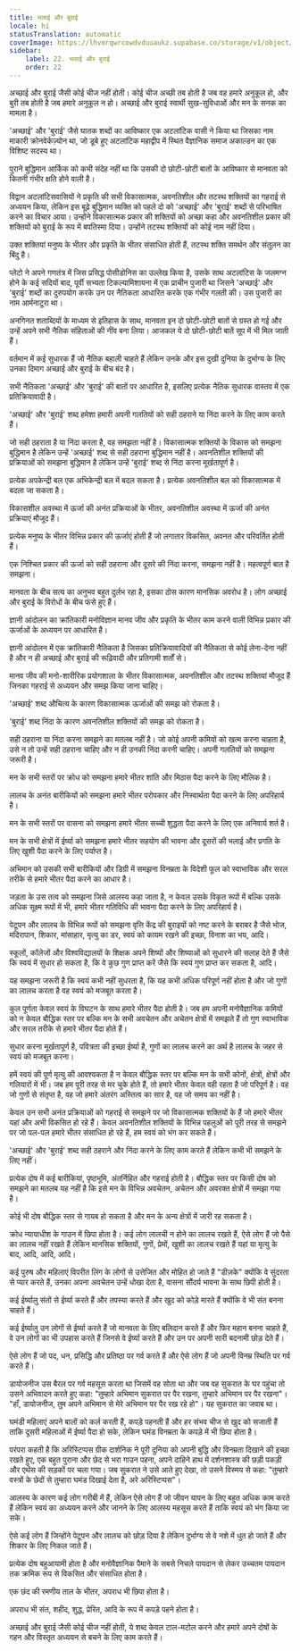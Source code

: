 ```yaml
---
title: भलाई और बुराई
locale: hi
statusTranslation: automatic
coverImage: https://lhvmrqwrcowdvduuaukz.supabase.co/storage/v1/object/public/strapi-uploads/small_cover-educacion-fundamental.webp-2d51a7828a2b1309555be27f7e2a61a0.webp
sidebar:
    label: 22. भलाई और बुराई
    order: 22
---
```

अच्छाई और बुराई जैसी कोई चीज नहीं होती। कोई चीज अच्छी तब होती है जब वह हमारे अनुकूल हो, और बुरी तब होती है जब हमारे अनुकूल न हो। अच्छाई और बुराई स्वार्थी सुख-सुविधाओं और मन के सनक का मामला है।

'अच्छाई' और 'बुराई' जैसे घातक शब्दों का आविष्कार एक अटलांटिक वासी ने किया था जिसका नाम माकारी क्रोनवेर्कज़्योन था, जो डूबे हुए अटलांटिक महाद्वीप में स्थित वैज्ञानिक समाज अकाल्डन का एक विशिष्ट सदस्य था।

पुराने बुद्धिमान आर्किक को कभी संदेह नहीं था कि उसकी दो छोटी-छोटी बातों के आविष्कार से मानवता को कितनी गंभीर क्षति होने वाली है।

विद्वान अटलांटिसवासियों ने प्रकृति की सभी विकासात्मक, अवनतिशील और तटस्थ शक्तियों का गहराई से अध्ययन किया, लेकिन इस बूढ़े बुद्धिमान व्यक्ति को पहले दो को 'अच्छाई' और 'बुराई' शब्दों से परिभाषित करने का विचार आया। उन्होंने विकासात्मक प्रकार की शक्तियों को अच्छा कहा और अवनतिशील प्रकार की शक्तियों को बुराई के रूप में बपतिस्मा दिया। उन्होंने तटस्थ शक्तियों को कोई नाम नहीं दिया।

उक्त शक्तियां मनुष्य के भीतर और प्रकृति के भीतर संसाधित होती हैं, तटस्थ शक्ति समर्थन और संतुलन का बिंदु है।

प्लेटो ने अपने गणतंत्र में जिस प्रसिद्ध पोसीडोनिस का उल्लेख किया है, उसके साथ अटलांटिस के जलमग्न होने के कई सदियों बाद, पूर्वी सभ्यता टिकल्यामिशायना में एक प्राचीन पुजारी था जिसने 'अच्छाई' और 'बुराई' शब्दों का दुरुपयोग करके उन पर नैतिकता आधारित करके एक गंभीर गलती की। उस पुजारी का नाम आर्मनाटूरा था।

अनगिनत शताब्दियों के माध्यम से इतिहास के साथ, मानवता इन दो छोटी-छोटी बातों से ग्रस्त हो गई और उन्हें अपने सभी नैतिक संहिताओं की नींव बना लिया। आजकल ये दो छोटी-छोटी बातें सूप में भी मिल जाती हैं।

वर्तमान में कई सुधारक हैं जो नैतिक बहाली चाहते हैं लेकिन उनके और इस दुखी दुनिया के दुर्भाग्य के लिए उनका दिमाग अच्छाई और बुराई के बीच बंद है।

सभी नैतिकता 'अच्छाई' और 'बुराई' की बातों पर आधारित है, इसलिए प्रत्येक नैतिक सुधारक वास्तव में एक प्रतिक्रियावादी है।

'अच्छाई' और 'बुराई' शब्द हमेशा हमारी अपनी गलतियों को सही ठहराने या निंदा करने के लिए काम करते हैं।

जो सही ठहराता है या निंदा करता है, वह समझता नहीं है। विकासात्मक शक्तियों के विकास को समझना बुद्धिमान है लेकिन उन्हें 'अच्छाई' शब्द से सही ठहराना बुद्धिमान नहीं है। अवनतिशील शक्तियों की प्रक्रियाओं को समझना बुद्धिमान है लेकिन उन्हें 'बुराई' शब्द से निंदा करना मूर्खतापूर्ण है।

प्रत्येक अपकेन्द्री बल एक अभिकेन्द्री बल में बदल सकता है। प्रत्येक अवनतिशील बल को विकासात्मक में बदला जा सकता है।

विकासशील अवस्था में ऊर्जा की अनंत प्रक्रियाओं के भीतर, अवनतिशील अवस्था में ऊर्जा की अनंत प्रक्रियाएं मौजूद हैं।

प्रत्येक मनुष्य के भीतर विभिन्न प्रकार की ऊर्जाएं होती हैं जो लगातार विकसित, अवनत और परिवर्तित होती हैं।

एक निश्चित प्रकार की ऊर्जा को सही ठहराना और दूसरे की निंदा करना, समझना नहीं है। महत्वपूर्ण बात है समझना।

मानवता के बीच सत्य का अनुभव बहुत दुर्लभ रहा है, इसका ठोस कारण मानसिक अवरोध है। लोग अच्छाई और बुराई के विरोधों के बीच फंसे हुए हैं।

ज्ञानी आंदोलन का क्रांतिकारी मनोविज्ञान मानव जीव और प्रकृति के भीतर काम करने वाली विभिन्न प्रकार की ऊर्जाओं के अध्ययन पर आधारित है।

ज्ञानी आंदोलन में एक क्रांतिकारी नैतिकता है जिसका प्रतिक्रियावादियों की नैतिकता से कोई लेना-देना नहीं है और न ही अच्छाई और बुराई की रूढ़िवादी और प्रतिगामी शर्तों से।

मानव जीव की मनो-शारीरिक प्रयोगशाला के भीतर विकासात्मक, अवनतिशील और तटस्थ शक्तियां मौजूद हैं जिनका गहराई से अध्ययन और समझ किया जाना चाहिए।

'अच्छाई' शब्द औचित्य के कारण विकासात्मक ऊर्जाओं की समझ को रोकता है।

'बुराई' शब्द निंदा के कारण अवनतिशील शक्तियों की समझ को रोकता है।

सही ठहराना या निंदा करना समझने का मतलब नहीं है। जो कोई अपनी कमियों को खत्म करना चाहता है, उसे न तो उन्हें सही ठहराना चाहिए और न ही उनकी निंदा करनी चाहिए। अपनी गलतियों को समझना जरूरी है।

मन के सभी स्तरों पर क्रोध को समझना हमारे भीतर शांति और मिठास पैदा करने के लिए मौलिक है।

लालच के अनंत बारीकियों को समझना हमारे भीतर परोपकार और निस्वार्थता पैदा करने के लिए अपरिहार्य है।

मन के सभी स्तरों पर वासना को समझना हमारे भीतर सच्ची शुद्धता पैदा करने के लिए एक अनिवार्य शर्त है।

मन के सभी क्षेत्रों में ईर्ष्या को समझना हमारे भीतर सहयोग की भावना और दूसरों की भलाई और प्रगति के लिए खुशी पैदा करने के लिए पर्याप्त है।

अभिमान को उसकी सभी बारीकियों और डिग्री में समझना विनम्रता के विदेशी फूल को स्वाभाविक और सरल तरीके से हमारे भीतर पैदा करने का आधार है।

जड़ता के उस तत्व को समझना जिसे आलस्य कहा जाता है, न केवल उसके विकृत रूपों में बल्कि उसके अधिक सूक्ष्म रूपों में भी, हमारे भीतर गतिविधि की भावना पैदा करने के लिए अपरिहार्य है।

पेटूपन और लालच के विभिन्न रूपों को समझना वृत्ति केंद्र की बुराइयों को नष्ट करने के बराबर है जैसे भोज, मदिरापान, शिकार, मांसाहार, मृत्यु का डर, स्वयं को कायम रखने की इच्छा, विनाश का भय, आदि।

स्कूलों, कॉलेजों और विश्वविद्यालयों के शिक्षक अपने शिष्यों और शिष्याओं को सुधारने की सलाह देते हैं जैसे कि स्वयं में सुधार हो सकता है, कि वे कुछ गुण प्राप्त करें जैसे कि स्वयं गुण प्राप्त कर सकता है, आदि।

यह समझना जरूरी है कि स्वयं कभी नहीं सुधरता है, कि यह कभी अधिक परिपूर्ण नहीं होता है और जो गुणों का लालच करता है वह स्वयं को मजबूत करता है।

कुल पूर्णता केवल स्वयं के विघटन के साथ हमारे भीतर पैदा होती है। जब हम अपनी मनोवैज्ञानिक कमियों को न केवल बौद्धिक स्तर पर बल्कि मन के सभी अवचेतन और अचेतन क्षेत्रों में समझते हैं तो गुण स्वाभाविक और सरल तरीके से हमारे भीतर पैदा होते हैं।

सुधार करना मूर्खतापूर्ण है, पवित्रता की इच्छा ईर्ष्या है, गुणों का लालच करने का अर्थ है लालच के जहर से स्वयं को मजबूत करना।

हमें स्वयं की पूर्ण मृत्यु की आवश्यकता है न केवल बौद्धिक स्तर पर बल्कि मन के सभी कोनों, क्षेत्रों, क्षेत्रों और गलियारों में भी। जब हम पूरी तरह से मर चुके होते हैं, तो हमारे भीतर केवल वही रहता है जो परिपूर्ण है। वह जो गुणों से संतृप्त है, वह जो हमारे अंतरंग अस्तित्व का सार है, वह जो समय का नहीं है।

केवल उन सभी अनंत प्रक्रियाओं को गहराई से समझने पर जो विकासात्मक शक्तियों के हैं जो हमारे भीतर यहां और अभी विकसित हो रहे हैं। केवल अवनतिशील शक्तियों के विभिन्न पहलुओं को पूरी तरह से समझने पर जो पल-पल हमारे भीतर संसाधित हो रहे हैं, हम स्वयं को भंग कर सकते हैं।

'अच्छाई' और 'बुराई' शब्द सही ठहराने और निंदा करने के लिए काम करते हैं लेकिन कभी भी समझने के लिए नहीं।

प्रत्येक दोष में कई बारीकियां, पृष्ठभूमि, अंतर्निहित और गहराई होती है। बौद्धिक स्तर पर किसी दोष को समझने का मतलब यह नहीं है कि इसे मन के विभिन्न अवचेतन, अचेतन और अवरक्त क्षेत्रों में समझा गया है।

कोई भी दोष बौद्धिक स्तर से गायब हो सकता है और मन के अन्य क्षेत्रों में जारी रह सकता है।

क्रोध न्यायाधीश के गाउन में छिपा होता है। कई लोग लालची न होने का लालच रखते हैं, ऐसे लोग हैं जो पैसे का लालच नहीं रखते हैं लेकिन मानसिक शक्तियों, गुणों, प्रेमों, खुशी का लालच रखते हैं यहां या मृत्यु के बाद, आदि, आदि, आदि।

कई पुरुष और महिलाएं विपरीत लिंग के लोगों से उत्तेजित और मोहित हो जाते हैं "डीज़के" क्योंकि वे सुंदरता से प्यार करते हैं, उनका अपना अवचेतन उन्हें धोखा देता है, वासना सौंदर्य भावना के साथ छिपी होती है।

कई ईर्ष्यालु संतों से ईर्ष्या करते हैं और तपस्या करते हैं और खुद को कोड़े मारते हैं क्योंकि वे भी संत बनना चाहते हैं।

कई ईर्ष्यालु उन लोगों से ईर्ष्या करते हैं जो मानवता के लिए बलिदान करते हैं और फिर महान बनना चाहते हैं, वे उन लोगों का भी उपहास करते हैं जिनसे वे ईर्ष्या करते हैं और उन पर अपनी सारी बदनामी छोड़ देते हैं।

ऐसे लोग हैं जो पद, धन, प्रसिद्धि और प्रतिष्ठा पर गर्व करते हैं और ऐसे लोग हैं जो अपनी विनम्र स्थिति पर गर्व करते हैं।

डायोजनीज उस बैरल पर गर्व महसूस करता था जिसमें वह सोता था और जब वह सुकरात के घर पहुंचा तो उसने अभिवादन करते हुए कहा: "तुम्हारे अभिमान सुकरात पर पैर रखना, तुम्हारे अभिमान पर पैर रखना"। "हाँ, डायोजनीज, तुम अपने अभिमान से मेरे अभिमान पर पैर रख रहे हो"। यह सुकरात का जवाब था।

घमंडी महिलाएं अपने बालों को कर्ल करती हैं, कपड़े पहनती हैं और हर संभव चीज से खुद को सजाती हैं ताकि दूसरी महिलाओं में ईर्ष्या पैदा हो सके, लेकिन घमंड विनम्रता के कपड़े में भी छिपा होता है।

परंपरा कहती है कि अरिस्टिप्पस ग्रीक दार्शनिक ने पूरी दुनिया को अपनी बुद्धि और विनम्रता दिखाने की इच्छा रखते हुए, एक बहुत पुराना और छेद से भरा गाउन पहना, अपने दाहिने हाथ में दर्शनशास्त्र की छड़ी पकड़ी और एथेंस की सड़कों पर चला गया। जब सुकरात ने उसे आते हुए देखा, तो उसने विस्मय से कहा: "तुम्हारे वस्त्रों के छेदों से तुम्हारा घमंड दिखाई देता है, अरे अरिस्टिप्पस"।

आलस्य के कारण कई लोग गरीबी में हैं, लेकिन ऐसे लोग हैं जो जीवन यापन के लिए बहुत अधिक काम करते हैं लेकिन स्वयं का अध्ययन करने और जानने के लिए आलस्य महसूस करते हैं ताकि स्वयं को भंग किया जा सके।

ऐसे कई लोग हैं जिन्होंने पेटूपन और लालच को छोड़ दिया है लेकिन दुर्भाग्य से वे नशे में धुत हो जाते हैं और शिकार के लिए निकल जाते हैं।

प्रत्येक दोष बहुआयामी होता है और मनोवैज्ञानिक पैमाने के सबसे निचले पायदान से लेकर उच्चतम पायदान तक क्रमिक रूप से विकसित और संसाधित होता है।

एक छंद की रमणीय ताल के भीतर, अपराध भी छिपा होता है।

अपराध भी संत, शहीद, शुद्ध, प्रेरित, आदि के रूप में कपड़े पहने होता है।

अच्छाई और बुराई जैसी कोई चीज नहीं होती, ये शब्द केवल टाल-मटोल करने और हमारे अपने दोषों के गहन और विस्तृत अध्ययन से बचने के लिए काम करते हैं।

